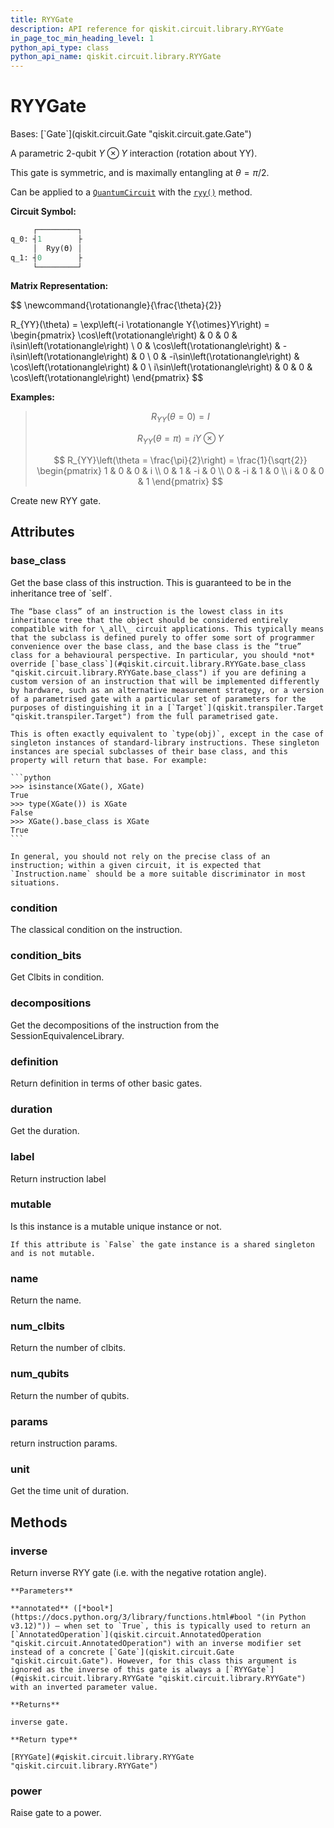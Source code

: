 ```yaml
---
title: RYYGate
description: API reference for qiskit.circuit.library.RYYGate
in_page_toc_min_heading_level: 1
python_api_type: class
python_api_name: qiskit.circuit.library.RYYGate
---
```


# RYYGate

<Class id="qiskit.circuit.library.RYYGate" isDedicatedPage={true} github="https://github.com/Qiskit/qiskit/tree/stable/1.0/qiskit/circuit/library/standard_gates/ryy.py#L22-L143" signature="qiskit.circuit.library.RYYGate(theta, label=None, *, duration=None, unit='dt')">
  Bases: [`Gate`](qiskit.circuit.Gate "qiskit.circuit.gate.Gate")

  A parametric 2-qubit $Y \otimes Y$ interaction (rotation about YY).

  This gate is symmetric, and is maximally entangling at $\theta = \pi/2$.

  Can be applied to a [`QuantumCircuit`](qiskit.circuit.QuantumCircuit "qiskit.circuit.QuantumCircuit") with the [`ryy()`](qiskit.circuit.QuantumCircuit#ryy "qiskit.circuit.QuantumCircuit.ryy") method.

  **Circuit Symbol:**

  ```python
       ┌─────────┐
  q_0: ┤1        ├
       │  Ryy(ϴ) │
  q_1: ┤0        ├
       └─────────┘
  ```

  **Matrix Representation:**

$$
\newcommand{\rotationangle}{\frac{\theta}{2}}

R_{YY}(\theta) = \exp\left(-i \rotationangle Y{\otimes}Y\right) =
\begin{pmatrix}
\cos\left(\rotationangle\right) & 0 & 0 & i\sin\left(\rotationangle\right) \\
0 & \cos\left(\rotationangle\right) & -i\sin\left(\rotationangle\right) & 0 \\
0 & -i\sin\left(\rotationangle\right) & \cos\left(\rotationangle\right) & 0 \\
i\sin\left(\rotationangle\right) & 0 & 0 & \cos\left(\rotationangle\right)
\end{pmatrix}
$$

  **Examples:**

  > $$
  > R_{YY}(\theta = 0) = I
  > $$
  >
  > $$
  > R_{YY}(\theta = \pi) = i Y \otimes Y
  > $$
  >
  > $$
  > R_{YY}\left(\theta = \frac{\pi}{2}\right) = \frac{1}{\sqrt{2}}
  >                         \begin{pmatrix}
  >                             1 & 0 & 0 & i \\
  >                             0 & 1 & -i & 0 \\
  >                             0 & -i & 1 & 0 \\
  >                             i & 0 & 0 & 1
  >                         \end{pmatrix}
  > $$

  Create new RYY gate.

  ## Attributes

  ### base\_class

  <Attribute id="qiskit.circuit.library.RYYGate.base_class" name="base_class">
    Get the base class of this instruction. This is guaranteed to be in the inheritance tree of `self`.

    The “base class” of an instruction is the lowest class in its inheritance tree that the object should be considered entirely compatible with for \_all\_ circuit applications. This typically means that the subclass is defined purely to offer some sort of programmer convenience over the base class, and the base class is the “true” class for a behavioural perspective. In particular, you should *not* override [`base_class`](#qiskit.circuit.library.RYYGate.base_class "qiskit.circuit.library.RYYGate.base_class") if you are defining a custom version of an instruction that will be implemented differently by hardware, such as an alternative measurement strategy, or a version of a parametrised gate with a particular set of parameters for the purposes of distinguishing it in a [`Target`](qiskit.transpiler.Target "qiskit.transpiler.Target") from the full parametrised gate.

    This is often exactly equivalent to `type(obj)`, except in the case of singleton instances of standard-library instructions. These singleton instances are special subclasses of their base class, and this property will return that base. For example:

    ```python
    >>> isinstance(XGate(), XGate)
    True
    >>> type(XGate()) is XGate
    False
    >>> XGate().base_class is XGate
    True
    ```

    In general, you should not rely on the precise class of an instruction; within a given circuit, it is expected that `Instruction.name` should be a more suitable discriminator in most situations.
  </Attribute>

  ### condition

  <Attribute id="qiskit.circuit.library.RYYGate.condition" name="condition">
    The classical condition on the instruction.
  </Attribute>

  ### condition\_bits

  <Attribute id="qiskit.circuit.library.RYYGate.condition_bits" name="condition_bits">
    Get Clbits in condition.
  </Attribute>

  ### decompositions

  <Attribute id="qiskit.circuit.library.RYYGate.decompositions" name="decompositions">
    Get the decompositions of the instruction from the SessionEquivalenceLibrary.
  </Attribute>

  ### definition

  <Attribute id="qiskit.circuit.library.RYYGate.definition" name="definition">
    Return definition in terms of other basic gates.
  </Attribute>

  ### duration

  <Attribute id="qiskit.circuit.library.RYYGate.duration" name="duration">
    Get the duration.
  </Attribute>

  ### label

  <Attribute id="qiskit.circuit.library.RYYGate.label" name="label">
    Return instruction label
  </Attribute>

  ### mutable

  <Attribute id="qiskit.circuit.library.RYYGate.mutable" name="mutable">
    Is this instance is a mutable unique instance or not.

    If this attribute is `False` the gate instance is a shared singleton and is not mutable.
  </Attribute>

  ### name

  <Attribute id="qiskit.circuit.library.RYYGate.name" name="name">
    Return the name.
  </Attribute>

  ### num\_clbits

  <Attribute id="qiskit.circuit.library.RYYGate.num_clbits" name="num_clbits">
    Return the number of clbits.
  </Attribute>

  ### num\_qubits

  <Attribute id="qiskit.circuit.library.RYYGate.num_qubits" name="num_qubits">
    Return the number of qubits.
  </Attribute>

  ### params

  <Attribute id="qiskit.circuit.library.RYYGate.params" name="params">
    return instruction params.
  </Attribute>

  ### unit

  <Attribute id="qiskit.circuit.library.RYYGate.unit" name="unit">
    Get the time unit of duration.
  </Attribute>

  ## Methods

  ### inverse

  <Function id="qiskit.circuit.library.RYYGate.inverse" name="inverse" github="https://github.com/Qiskit/qiskit/tree/stable/1.0/qiskit/circuit/library/standard_gates/ryy.py#L111-L123" signature="inverse(annotated=False)">
    Return inverse RYY gate (i.e. with the negative rotation angle).

    **Parameters**

    **annotated** ([*bool*](https://docs.python.org/3/library/functions.html#bool "(in Python v3.12)")) – when set to `True`, this is typically used to return an [`AnnotatedOperation`](qiskit.circuit.AnnotatedOperation "qiskit.circuit.AnnotatedOperation") with an inverse modifier set instead of a concrete [`Gate`](qiskit.circuit.Gate "qiskit.circuit.Gate"). However, for this class this argument is ignored as the inverse of this gate is always a [`RYYGate`](#qiskit.circuit.library.RYYGate "qiskit.circuit.library.RYYGate") with an inverted parameter value.

    **Returns**

    inverse gate.

    **Return type**

    [RYYGate](#qiskit.circuit.library.RYYGate "qiskit.circuit.library.RYYGate")
  </Function>

  ### power

  <Function id="qiskit.circuit.library.RYYGate.power" name="power" github="https://github.com/Qiskit/qiskit/tree/stable/1.0/qiskit/circuit/library/standard_gates/ryy.py#L135-L138" signature="power(exponent)">
    Raise gate to a power.
  </Function>
</Class>

